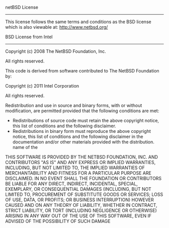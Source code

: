 <!-- [[Category:Legalese]] -->
netBSD License
--------------------------------------------------------------------------------------------
This license follows the same terms and conditions as the BSD license which is also viewable at:
http://www.netbsd.org/ 


BSD License from Intel
--------------------------------------------------------------------------------------------
 
Copyright (c) 2008 The NetBSD Foundation, Inc.
 
All rights reserved.

This code is derived from software contributed to The NetBSD Foundation by: 

Copyright (c) 2011 Intel Corporation

All rights reserved.


Redistribution and use in source and binary forms, with or without modification, are permitted provided that the following conditions are met:
* Redistributions of source code must retain the above copyright notice, this list of conditions and the following disclaimer.
* Redistributions in binary form must reproduce the above copyright notice, this list of conditions and the following disclaimer in the documentation and/or other materials provided with the distribution. name of the  


THIS SOFTWARE IS PROVIDED BY THE NETBSD FOUNDATION, INC. AND CONTRIBUTORS  "AS IS" AND ANY EXPRESS OR IMPLIED WARRANTIES, INCLUDING, BUT NOT LIMITED  TO, THE IMPLIED WARRANTIES OF MERCHANTABILITY AND FITNESS FOR A PARTICULAR PURPOSE ARE DISCLAIMED.  IN NO EVENT SHALL THE FOUNDATION OR CONTRIBUTORS  BE LIABLE FOR ANY DIRECT, INDIRECT, INCIDENTAL, SPECIAL, EXEMPLARY, OR  CONSEQUENTIAL DAMAGES (INCLUDING, BUT NOT LIMITED TO, PROCUREMENT OF SUBSTITUTE GOODS OR SERVICES; LOSS OF USE, DATA, OR PROFITS; OR BUSINESS  INTERRUPTION) HOWEVER CAUSED AND ON ANY THEORY OF LIABILITY, WHETHER IN  CONTRACT, STRICT LIABILITY, OR TORT (INCLUDING NEGLIGENCE OR OTHERWISE) ARISING IN ANY WAY OUT OF THE USE OF THIS SOFTWARE, EVEN IF ADVISED OF THE  POSSIBILITY OF SUCH DAMAGE